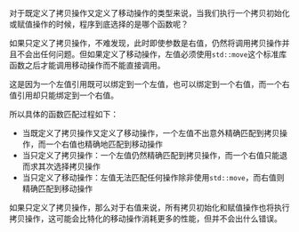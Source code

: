 对于既定义了拷贝操作又定义了移动操作的类型来说，当我们执行一个拷贝初始化或赋值操作的时候，程序到底选择的是哪个函数呢？

如果只定义了拷贝操作，不难发现，此时即使参数是右值，仍然将调用拷贝操作并且不会出任何问题。但如果定义了移动操作，左值必须使用`std::move`这个标准库函数之后才能调用移动操作而不能直接调用。

这是因为一个左值引用既可以绑定到一个左值，也可以绑定到一个右值，而一个右值引用却只能绑定到一个右值。

所以具体的函数匹配过程如下：

- 当既定义了拷贝操作又定义了移动操作，一个左值不出意外精确匹配到拷贝操作，而一个右值也精确地匹配到移动操作
- 当只定义了拷贝操作：一个左值仍然精确匹配到拷贝操作，而一个右值只能退而求其次选择拷贝操作
- 当只定义了移动操作：左值无法匹配任何操作除非使用`std::move`，而右值则精确匹配到移动操作

如果只定义了拷贝操作，那么对于右值来说，所有拷贝初始化和赋值操作也将执行拷贝操作，这可能会比特化的移动操作消耗更多的性能，但并不会出什么错误。